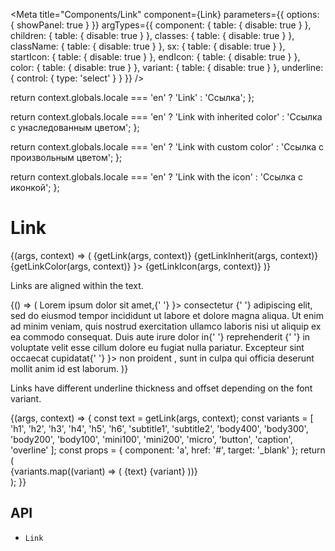 



<Meta
  title="Components/Link"
  component={Link}
  parameters={{
    options: { showPanel: true }
  }}
  argTypes={{
    component: {
      table: {
        disable: true
      }
    },
    children: {
      table: {
        disable: true
      }
    },
    classes: {
      table: {
        disable: true
      }
    },
    className: {
      table: {
        disable: true
      }
    },
    sx: {
      table: {
        disable: true
      }
    },
    startIcon: {
      table: {
        disable: true
      }
    },
    endIcon: {
      table: {
        disable: true
      }
    },
    color: {
      table: {
        disable: true
      }
    },
    variant: {
      table: {
        disable: true
      }
    },
    underline: {
      control: { type: 'select' }
    }
  }}
/>

  return context.globals.locale === 'en' ? 'Link' : 'Ссылка';
};

  return context.globals.locale === 'en' ? 'Link with inherited color' : 'Ссылка с унаследованным цветом';
};

  return context.globals.locale === 'en' ? 'Link with custom color' : 'Ссылка с произвольным цветом';
};

  return context.globals.locale === 'en' ? 'Link with the icon' : 'Ссылка с иконкой';
};

# Link

<Description of={Link} />

<Canvas>
  <Story name="Demo">
    {(args, context) => (
      <Typography variant="body100" style={{ display: 'flex', flexWrap: 'wrap', gap: '16px' }}>
        <Link {...args} component="a" href="https://google.com" target="_blank">
          {getLink(args, context)}
        </Link>
        <Link {...args} component="a" href="https://google.com" target="_blank" color="inherit">
          {getLinkInherit(args, context)}
        </Link>
        <Link {...args} component="a" href="https://google.com" target="_blank" color="secondary.300">
          {getLinkColor(args, context)}
        </Link>
        <Link {...args} component="a" href="https://google.com" target="_blank" endIcon={<IconOpenInNew />}>
          {getLinkIcon(args, context)}
        </Link>
      </Typography>
    )}
  </Story>
</Canvas>

<ArgsTable story="Demo" />

Links are aligned within the text.

<Canvas>
  <Story name="Alignment">
    {() => (
      <Typography component="div" variant="body100">
        Lorem ipsum dolor sit amet,{' '}
        <Link component="a" href="#" target="_blank" endIcon={<IconOpenInNew />}>
          consectetur
        </Link>{' '}
        adipiscing elit, sed do eiusmod tempor incididunt ut labore et dolore magna aliqua. Ut enim ad minim veniam,
        quis nostrud exercitation ullamco laboris nisi ut aliquip ex ea commodo consequat. Duis aute irure dolor in{' '}
        <Link component="a" href="#" target="_blank">
          reprehenderit
        </Link>{' '}
        in voluptate velit esse cillum dolore eu fugiat nulla pariatur. Excepteur sint occaecat cupidatat{' '}
        <Link component="button" disabled variant="body100" startIcon={<IconCheckSmall />}>
          non proident
        </Link>
        , sunt in culpa qui officia deserunt mollit anim id est laborum.
      </Typography>
    )}
  </Story>
</Canvas>

Links have different underline thickness and offset depending on the font variant.

<Canvas>
  <Story name="Typography">
    {(args, context) => {
      const text = getLink(args, context);
      const variants = [
        'h1',
        'h2',
        'h3',
        'h4',
        'h5',
        'h6',
        'subtitle1',
        'subtitle2',
        'body400',
        'body300',
        'body200',
        'body100',
        'mini100',
        'mini200',
        'micro',
        'button',
        'caption',
        'overline'
      ];
      const props = { component: 'a', href: '#', target: '_blank' };
      return (
        <div style={{ display: 'flex', flexWrap: 'wrap', gap: '8px', alignItems: 'baseline' }}>
          {variants.map((variant) => (
            <Link variant={variant} component="a" href="#" target="_blank" {...args}>
              {text} {variant}
            </Link>
          ))}
        </div>
      );
    }}
  </Story>
</Canvas>

## API

<ul>
  <li>
    <LinkTo kind="components-api-link" story="page">
      <code>Link</code>
    </LinkTo>
  </li>
</ul>
